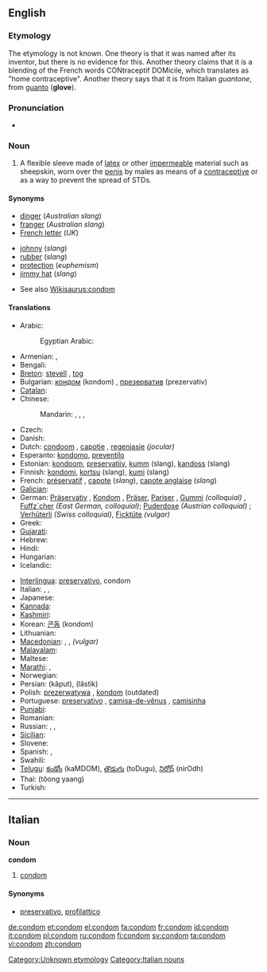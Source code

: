 ==English==
{{wikipedia}}

===Etymology===
The etymology is not known.  One theory is that it was named after its inventor, but there is no evidence for this.  Another theory claims that it is a blending of the French words CONtraceptif DOMicile, which translates as "home contraceptive".  Another theory says that it is from Italian ''guantone'', from [[guanto]] ('''glove''').

===Pronunciation===
* {{audio|en-us-condom.ogg|Audio (US)}}

===Noun===
{{en-noun}}

# A flexible sleeve made of [[latex]] or other [[impermeable]] material such as sheepskin, worn over the [[penis]] by males as means of a [[contraceptive]] or as a way to prevent the spread of STDs.

====Synonyms====
{{top2}}
* [[dinger]] (''Australian slang'')<!--haven't heard this since I was a kid though-->
* [[franger]] (''Australian slang'')
* [[French letter]] (''UK'')
{{mid2}}
* [[johnny]] (''slang'')
* [[rubber]] (''slang'')
* [[protection]] (''euphemism'')
* [[jimmy hat]] (''slang'')
{{bottom}}
* See also [[Wikisaurus:condom]]

====Translations====
{{trans-top|flexible sleeve worn on the penis}}
* Arabic: {{t|ar|عازل ذكري|m|tr=`aazil dhakarii|sc=Arab}}
*: Egyptian Arabic: {{tø|arz|واقي ذكري|m|tr=waaqi zakari|sc=Arab}}
* Armenian: {{t-|hy|պահպանակ|tr=pahpanak|sc=Armn|xs=Armenian}}, {{t-|hy|գանդոն|tr=gandon|sc=Armn|xs=Armenian}} {{i|vulgar}}
* Bengali: {{t|bn|কন্ডম|sc=Beng|xs=Bengali}}
* [[Breton]]: [[stevell]] {{f}}, [[tog]] {{m}}
* Bulgarian: [[кондом]] (kondom) {{m}}, [[презерватив]] (prezervativ) {{m}}
* [[Catalan]]: {{t-|ca|preservatiu|m}}
* Chinese:
*: Mandarin: {{t|cmn|避孕套|tr=bìyùntào|sc=Hani|xs=Mandarin}},  {{t|cmn|安全套|tr=ānquántào|sc=Hani|xs=Mandarin}},  {{t|cmn|陰莖套|sc=Hani|xs=Mandarin}},  {{t|cmn|阴茎套|tr=yīnjīngtào|sc=Hani|xs=Mandarin}}
* Czech: {{t-|cs|kondom|m}}
* Danish: {{t+|da|kondom}}
* Dutch: [[condoom]] {{m}}, [[capotje]] {{n}}, [[regenjasje]] {{n}} ''(jocular)''
* Esperanto: [[kondomo]], [[preventilo]]
* Estonian: [[kondoom]], [[preservatiiv]], [[kumm]] (slang), [[kandoss]] (slang)
* Finnish: [[kondomi]], [[kortsu]] (slang), [[kumi]] (slang)
* French: [[préservatif]] {{m}}, [[capote]] {{f}} (''slang''), [[capote anglaise]] {{f}} (''slang'')
* [[Galician]]: {{t+|gl|preservativo|m|xs=Galician}}
* German: [[Präservativ]] {{n}}, [[Kondom]] {{n}}, [[Präser]], [[Pariser]] , [[Gummi]] ''(colloquial)'' {{n}}, [[Fuffz´cher]] ''(East German, colloquial)''; [[Puderdose]] ''(Austrian colloquial)'' {{f}}; [[Verhüterli]] ''(Swiss colloquial)'', [[Ficktüte]] {{f}} ''(vulgar)''
* Greek: {{t+|el|προφυλακτικό|n|tr=profylaktikó|sc=Grek}}
* [[Gujarati]]: {{t|gu|કોંડોમ|sc=Gujr|xs=Gujarati}}
* Hebrew: {{t-|he|קונדום|m|alt=קוֹנְדּוֹם|tr=kondom|sc=Hebr}}
* Hindi: {{t-|hi|निरोध|tr=nirodh|sc=Deva|xs=Hindi}}
* Hungarian: {{t+|hu|óvszer}}
* Icelandic: {{t+|is|smokkur}}
{{trans-mid}}
* [[Interlingua]]: [[preservativo]], condom
* Italian: {{t+|it|preservativo|m}}, {{t+|it|profilattico|m}}, {{t+|it|condom|m}}
* Japanese: {{t+|ja|コンドーム|tr=kondōmu|sc=Jpan}}
* [[Kannada]]: {{t|kn|ಕಾಂಡಮ್|sc=Knda|xs=Kannada}}
* [[Kashmiri]]: {{t|ks|कंडोम|sc=Deva|xs=Kashmiri}}
* Korean: [[콘돔]] (kondom)
* Lithuanian: {{t-|lt|prezervatyvas|m|xs=Lithuanian}}
* [[Macedonian]]: {{t|mk|кондом|m|tr=kondóm|sc=Cyrl|xs=Macedonian}},  {{t|mk|презерватив|m|tr=prezervatív|sc=Cyrl|xs=Macedonian}},  {{t|mk|куртон|m|tr=kurtón|sc=Cyrl|xs=Macedonian}} ''(vulgar)''
* [[Malayalam]]: {{t|ml|ഉറ|sc=Mlym|xs=Malayalam}}
* Maltese: {{t|mt|kondo|xs=Maltese}}
* [[Marathi]]: {{t-|mr|निरोध|tr=nirodh|sc=Deva|xs=Marathi}},  {{t|mr|कॉंन्डोम|sc=Deva|xs=Marathi}}
* Norwegian: {{t-|no|kondom|m|n}}
* Persian: {{fa-Arab|[[کاپوت]]}} (kâput), {{fa-Arab|[[لاستیک]]}} (lâstik)
* Polish: [[prezerwatywa]] {{f}}, [[kondom]] {{m}} (outdated)
* Portuguese: [[preservativo]] {{m}}, [[camisa-de-vênus]] {{f}}, [[camisinha]] {{f}}
* [[Punjabi]]: {{t|pa|ਨਿਰੋਧ|xs=Punjabi}}
* Romanian: {{t+|ro|prezervativ|n}}
* Russian: {{t+|ru|презерватив|m|tr=prezervatív|sc=Cyrl}},  {{t|ru|кондом|m|tr=kondóm|sc=Cyrl}},  {{qualifier|slang, crude}} {{t+|ru|гондон|m|tr=gondón|sc=Cyrl}}
* [[Sicilian]]: {{t|scn|prisirvativu|m|xs=Sicilian}}
* Slovene: {{t+|sl|kondom}}
* Spanish: {{t+|es|preservativo|m}}, {{t+|es|condón|m}}
* Swahili: {{t+|sw|kondomu|xs=Swahili}}
* [[Telugu]]: [[కండోం]] (kaMDOM), [[తొడుగు]] (toDugu), [[నిరోధ్]] (nirOdh)
* Thai: {{Thai|[[ถุงยาง]]}} (tŏong yaang)
* Turkish: {{t|tr|prezervatif}}
{{trans-bottom}}

[[Category:Unknown etymology]]

----

==Italian==

===Noun===
'''condom''' {{m}} {{inv}}

# [[condom#English|condom]]

====Synonyms====
* [[preservativo]], [[profilattico]]

[[Category:Italian nouns]]

[[de:condom]]
[[et:condom]]
[[el:condom]]
[[fa:condom]]
[[fr:condom]]
[[id:condom]]
[[it:condom]]
[[pl:condom]]
[[ru:condom]]
[[fi:condom]]
[[sv:condom]]
[[ta:condom]]
[[vi:condom]]
[[zh:condom]]